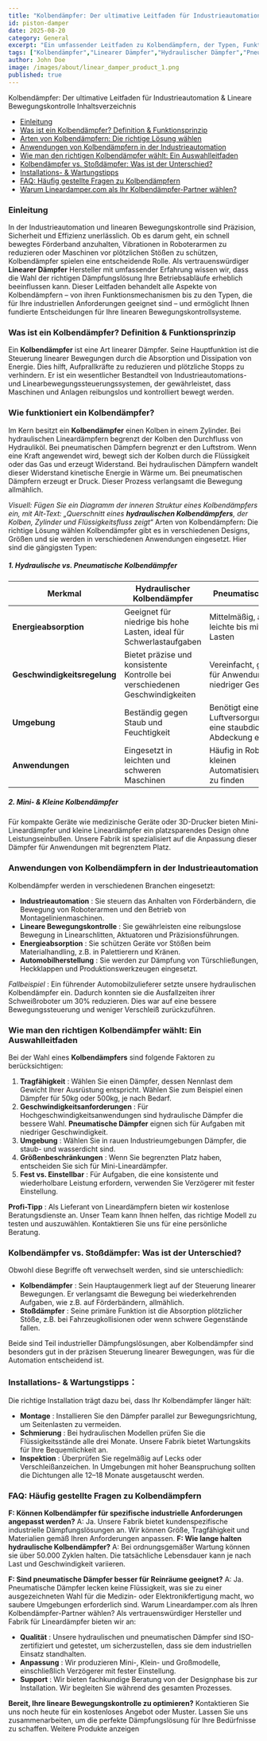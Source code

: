 ```yaml
---
title: "Kolbendämpfer: Der ultimative Leitfaden für Industrieautomation & Lineare Bewegungskontrolle"
id: piston-damper
date: 2025-08-20
category: General
excerpt: "Ein umfassender Leitfaden zu Kolbendämpfern, der Typen, Funktionsprinzipien, Anwendungen und Auswahlkriterien für die Industrieautomation behandelt."
tags: ["Kolbendämpfer","Linearer Dämpfer","Hydraulischer Dämpfer","Pneumatischer Dämpfer","Industrieautomation","Lineare Bewegungskontrolle","Leitfaden zur Dämpferauswahl","Industrielle Dämpfungslösungen","Mini-Kolbendämpfer","Bewegungssteuerungssysteme"]
author: John Doe
image: /images/about/linear_damper_product_1.png
published: true
---
```


Kolbendämpfer: Der ultimative Leitfaden für Industrieautomation & Lineare Bewegungskontrolle
Inhaltsverzeichnis
*  [Einleitung](#einleitung)
*  [Was ist ein Kolbendämpfer? Definition & Funktionsprinzip](#was-ist-ein-kolbendämpfer-definition--funktionsprinzip)
*  [Arten von Kolbendämpfern: Die richtige Lösung wählen](#arten-von-kolbendämpfern-die-richtige-lösung-wählen)
*  [Anwendungen von Kolbendämpfern in der Industrieautomation](#anwendungen-von-kolbendämpfern-in-der-industrieautomation)
*  [Wie man den richtigen Kolbendämpfer wählt: Ein Auswahlleitfaden](#wie-man-den-richtigen-kolbendämpfer-wählt-ein-auswahlleitfaden)
*  [Kolbendämpfer vs. Stoßdämpfer: Was ist der Unterschied?](#kolbendämpfer-vs-stossdämpfer-was-ist-der-unterschied)
*  [Installations- & Wartungstipps](#installations--wartungstipps)
*  [FAQ: Häufig gestellte Fragen zu Kolbendämpfern](#faq-häufig-gestellte-fragen-zu-kolbendämpfern)
*  [Warum Lineardamper.com als Ihr Kolbendämpfer-Partner wählen?](#warum-lineardampercom-als-ihr-kolbendämpfer-partner-wählen)

### Einleitung

In der Industrieautomation und linearen Bewegungskontrolle sind Präzision, Sicherheit und Effizienz unerlässlich. Ob es darum geht, ein schnell bewegtes Förderband anzuhalten, Vibrationen in Roboterarmen zu reduzieren oder Maschinen vor plötzlichen Stößen zu schützen, Kolbendämpfer spielen eine entscheidende Rolle. Als vertrauenswürdiger **Linearer Dämpfer** Hersteller mit umfassender Erfahrung wissen wir, dass die Wahl der richtigen Dämpfungslösung Ihre Betriebsabläufe erheblich beeinflussen kann. Dieser Leitfaden behandelt alle Aspekte von Kolbendämpfern – von ihren Funktionsmechanismen bis zu den Typen, die für Ihre industriellen Anforderungen geeignet sind – und ermöglicht Ihnen fundierte Entscheidungen für Ihre linearen Bewegungskontrollsysteme.

### Was ist ein Kolbendämpfer? Definition & Funktionsprinzip

Ein **Kolbendämpfer** ist eine Art linearer Dämpfer. Seine Hauptfunktion ist die Steuerung linearer Bewegungen durch die Absorption und Dissipation von Energie. Dies hilft, Aufprallkräfte zu reduzieren und plötzliche Stopps zu verhindern. Er ist ein wesentlicher Bestandteil von Industrieautomations- und Linearbewegungssteuerungssystemen, der gewährleistet, dass Maschinen und Anlagen reibungslos und kontrolliert bewegt werden.

### Wie funktioniert ein Kolbendämpfer?

Im Kern besitzt ein **Kolbendämpfer** einen Kolben in einem Zylinder. Bei hydraulischen Lineardämpfern begrenzt der Kolben den Durchfluss von Hydrauliköl. Bei pneumatischen Dämpfern begrenzt er den Luftstrom. Wenn eine Kraft angewendet wird, bewegt sich der Kolben durch die Flüssigkeit oder das Gas und erzeugt Widerstand. Bei hydraulischen Dämpfern wandelt dieser Widerstand kinetische Energie in Wärme um. Bei pneumatischen Dämpfern erzeugt er Druck. Dieser Prozess verlangsamt die Bewegung allmählich.

*Visuell: Fügen Sie ein Diagramm der inneren Struktur eines Kolbendämpfers ein, mit Alt-Text: „Querschnitt eines **hydraulischen Kolbendämpfers**, der Kolben, Zylinder und Flüssigkeitsfluss zeigt“*
Arten von Kolbendämpfern: Die richtige Lösung wählen
Kolbendämpfer gibt es in verschiedenen Designs, Größen und sie werden in verschiedenen Anwendungen eingesetzt. Hier sind die gängigsten Typen:

##### 1. Hydraulische vs. Pneumatische Kolbendämpfer

| Merkmal | Hydraulischer Kolbendämpfer | Pneumatischer Dämpfer |
| ------ | ------ | ------ |
| **Energieabsorption** | Geeignet für niedrige bis hohe Lasten, ideal für Schwerlastaufgaben | Mittelmäßig, am besten für leichte bis mittelschwere Lasten |
| **Geschwindigkeitsregelung** | Bietet präzise und konsistente Kontrolle bei verschiedenen Geschwindigkeiten | Vereinfacht, gut geeignet für Anwendungen mit niedriger Geschwindigkeit |
| **Umgebung** | Beständig gegen Staub und Feuchtigkeit | Benötigt eine saubere Luftversorgung und kann eine staubdichte Abdeckung erfordern |
| **Anwendungen** | Eingesetzt in leichten und schweren Maschinen | Häufig in Robotik und kleinen Automatisierungssystemen zu finden |

##### 2. Mini- & Kleine Kolbendämpfer

Für kompakte Geräte wie medizinische Geräte oder 3D-Drucker bieten Mini-Lineardämpfer und kleine Lineardämpfer ein platzsparendes Design ohne Leistungseinbußen. Unsere Fabrik ist spezialisiert auf die Anpassung dieser Dämpfer für Anwendungen mit begrenztem Platz.


### Anwendungen von Kolbendämpfern in der Industrieautomation

Kolbendämpfer werden in verschiedenen Branchen eingesetzt:

*   **Industrieautomation** : Sie steuern das Anhalten von Förderbändern, die Bewegung von Roboterarmen und den Betrieb von Montagelinienmaschinen.
*   **Lineare Bewegungskontrolle** : Sie gewährleisten eine reibungslose Bewegung in Linearschlitten, Aktuatoren und Präzisionsführungen.
*   **Energieabsorption** : Sie schützen Geräte vor Stößen beim Materialhandling, z.B. in Palettierern und Kränen.
*   **Automobilherstellung** : Sie werden zur Dämpfung von Türschließungen, Heckklappen und Produktionswerkzeugen eingesetzt.

*Fallbeispiel* : Ein führender Automobilzulieferer setzte unsere hydraulischen Kolbendämpfer ein. Dadurch konnten sie die Ausfallzeiten ihrer Schweißroboter um 30% reduzieren. Dies war auf eine bessere Bewegungssteuerung und weniger Verschleiß zurückzuführen.

### Wie man den richtigen Kolbendämpfer wählt: Ein Auswahlleitfaden

Bei der Wahl eines **Kolbendämpfers** sind folgende Faktoren zu berücksichtigen:

1.  **Tragfähigkeit** : Wählen Sie einen Dämpfer, dessen Nennlast dem Gewicht Ihrer Ausrüstung entspricht. Wählen Sie zum Beispiel einen Dämpfer für 50kg oder 500kg, je nach Bedarf.
2.  **Geschwindigkeitsanforderungen** : Für Hochgeschwindigkeitsanwendungen sind hydraulische Dämpfer die bessere Wahl. **Pneumatische Dämpfer** eignen sich für Aufgaben mit niedriger Geschwindigkeit.
3.  **Umgebung** : Wählen Sie in rauen Industrieumgebungen Dämpfer, die staub- und wasserdicht sind.
4.  **Größenbeschränkungen** : Wenn Sie begrenzten Platz haben, entscheiden Sie sich für Mini-Lineardämpfer.
5.  **Fest vs. Einstellbar** : Für Aufgaben, die eine konsistente und wiederholbare Leistung erfordern, verwenden Sie Verzögerer mit fester Einstellung.

**Profi-Tipp** : Als Lieferant von Lineardämpfern bieten wir kostenlose Beratungsdienste an. Unser Team kann Ihnen helfen, das richtige Modell zu testen und auszuwählen. Kontaktieren Sie uns für eine persönliche Beratung.

### Kolbendämpfer vs. Stoßdämpfer: Was ist der Unterschied?

Obwohl diese Begriffe oft verwechselt werden, sind sie unterschiedlich:

*   **Kolbendämpfer** : Sein Hauptaugenmerk liegt auf der Steuerung linearer Bewegungen. Er verlangsamt die Bewegung bei wiederkehrenden Aufgaben, wie z.B. auf Förderbändern, allmählich.
*   **Stoßdämpfer** : Seine primäre Funktion ist die Absorption plötzlicher Stöße, z.B. bei Fahrzeugkollisionen oder wenn schwere Gegenstände fallen.

Beide sind Teil industrieller Dämpfungslösungen, aber Kolbendämpfer sind besonders gut in der präzisen Steuerung linearer Bewegungen, was für die Automation entscheidend ist.

### Installations- & Wartungstipps：

Die richtige Installation trägt dazu bei, dass Ihr Kolbendämpfer länger hält:
*   **Montage** : Installieren Sie den Dämpfer parallel zur Bewegungsrichtung, um Seitenlasten zu vermeiden.
*   **Schmierung** : Bei hydraulischen Modellen prüfen Sie die Flüssigkeitsstände alle drei Monate. Unsere Fabrik bietet Wartungskits für Ihre Bequemlichkeit an.
*   **Inspektion** : Überprüfen Sie regelmäßig auf Lecks oder Verschleißanzeichen. In Umgebungen mit hoher Beanspruchung sollten die Dichtungen alle 12–18 Monate ausgetauscht werden.


### FAQ: Häufig gestellte Fragen zu Kolbendämpfern

**F: Können Kolbendämpfer für spezifische industrielle Anforderungen angepasst werden?**
A: Ja. Unsere Fabrik bietet kundenspezifische industrielle Dämpfungslösungen an. Wir können Größe, Tragfähigkeit und Materialien gemäß Ihren Anforderungen anpassen.
**F: Wie lange halten hydraulische Kolbendämpfer?**
A: Bei ordnungsgemäßer Wartung können sie über 50.000 Zyklen halten. Die tatsächliche Lebensdauer kann je nach Last und Geschwindigkeit variieren.

**F: Sind pneumatische Dämpfer besser für Reinräume geeignet?**
A: Ja. Pneumatische Dämpfer lecken keine Flüssigkeit, was sie zu einer ausgezeichneten Wahl für die Medizin- oder Elektronikfertigung macht, wo saubere Umgebungen erforderlich sind.
Warum Lineardamper.com als Ihren Kolbendämpfer-Partner wählen?
Als vertrauenswürdiger Hersteller und Fabrik für Lineardämpfer bieten wir an:
*   **Qualität** : Unsere hydraulischen und pneumatischen Dämpfer sind ISO-zertifiziert und getestet, um sicherzustellen, dass sie dem industriellen Einsatz standhalten.
*   **Anpassung** : Wir produzieren Mini-, Klein- und Großmodelle, einschließlich Verzögerer mit fester Einstellung.
*   **Support** : Wir bieten fachkundige Beratung von der Designphase bis zur Installation. Wir begleiten Sie während des gesamten Prozesses.

**Bereit, Ihre lineare Bewegungskontrolle zu optimieren?** Kontaktieren Sie uns noch heute für ein kostenloses Angebot oder Muster. Lassen Sie uns zusammenarbeiten, um die perfekte Dämpfungslösung für Ihre Bedürfnisse zu schaffen.
Weitere Produkte anzeigen
